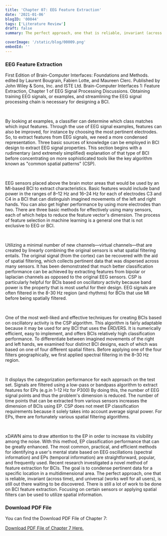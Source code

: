 ```yaml
---
title: 'Chapter 07: EEG Feature Extraction'
date: '2021-01-06'
blogID: '00044'
tags: ['Literature Review']
draft: false
summary: The perfect approach, one that is reliable, invariant (across time), and universal (works well for all users), is still out there waiting to be discovered. There is still a lot of work to be done on BCI feature extraction. Focusing on certain sensors or applying spatial filters can be used to utilize spatial information.

coverImage: '/static/blog/00009.png'
embedId: ''
---
```


<TOCInline toc={props.toc} exclude="Overview" toHeading={3} />

### EEG Feature Extraction

First Edition of Brain-Computer Interfaces: Foundations and Methods. edited by Laurent Bougrain, Fabien Lotte, and Maureen Clerc. Published by John Wiley & Sons, Inc. and ISTE Ltd. Brain-Computer Interfaces 1: Feature Extraction, Chapter 1 of EEG Signal Processing Discussions. Obtaining training EEG signals, or examples, and streamlining the EEG signal processing chain is necessary for designing a BCI.

<br />

By looking at examples, a classifier can determine which class matches which input features. Through the use of EEG signal examples, features can also be improved, for instance by choosing the most pertinent electrodes. So, to extract features from EEG signals, we need a more condensed representation. Three basic sources of knowledge can be employed in BCI design to extract EEG signal properties. This section begins with a rudimentary (and extremely simplified) explanation of that type of BCI before concentrating on more sophisticated tools like the key algorithm known as "common spatial patterns" (CSP).

<br />

EEG sensors placed above the brain motor areas that would be used by an MI-based BCI to extract characteristics. Basic features would include band power in the ranges of 8–12 Hz and 16–24 Hz for each of electrodes C3 and C4 in a BCI that can distinguish imagined movements of the left and right hands. You can also get higher performance by using more electrodes than two. There are three basic methods for effectively using many sensors, each of which helps to reduce the feature vector's dimension. The process of feature selection in machine learning is a general one that is not exclusive to EEG or BCI.

<br />

Utilizing a minimal number of new channels—virtual channels—that are created by linearly combining the original sensors is what spatial filtering entails. The original signal (from the cortex) can be recovered with the aid of spatial filtering, which collects pertinent data that was dispersed across many sensors. It has been demonstrated that much better classification performance can be achieved by extracting features from bipolar or laplacian channels as opposed to the original EEG sensors. CSP is particularly helpful for BCIs based on oscillatory activity because band power is the property that is most useful for their design. EEG signals are often filtered in the 8-30 Hz region (and rhythms) for BCIs that use MI before being spatially filtered.

<br />

One of the most well-liked and effective techniques for creating BCIs based on oscillatory activity is the CSP algorithm. This algorithm is fairly adaptable because it may be used for any BCI that uses the ERD/ERS. It is numerically efficient, easy to implement, and offers BCIs relatively high classification performance. To differentiate between imagined movements of the right and left hands, we examined four distinct BCI designs, each of which was based on one of four different spatial filters. Before applying one of the four filters geographically, we first applied spectral filtering in the 8–30 Hz region.

<br />

It displays the categorization performance for each approach on the test set. Signals are filtered using a low-pass or bandpass algorithm to extract features for EPs (e.g.in 1–12 Hz for P300) By doing this, the number of EEG signal points and thus the problem's dimension is reduced. The number of time points that can be extracted from various sensors increases the dimension of BCIs using EP. CSP does not meet EP classification requirements because it solely takes into account average signal power. For EPs, there are fortunately various spatial filtering algorithms.

<br />

xDAWN aims to draw attention to the EP in order to increase its visibility among the noise. With this method, EP classification performance that can be greatly enhanced. The most common, practical, and efficient methods for identifying a user's mental state based on EEG oscillations (spectral information) and EPs (temporal information) are straightforward, popular, and frequently used. Recent research investigated a novel method of feature extraction for BCIs. The goal is to condense pertinent data for a specific location in a multidimensional area.
The perfect approach, one that is reliable, invariant (across time), and universal (works well for all users), is still out there waiting to be discovered. There is still a lot of work to be done on BCI feature extraction. Focusing on certain sensors or applying spatial filters can be used to utilize spatial information.

### Download PDF File

You can find the Download PDF File of Chapter 7:

<a href="/static/blog/00044_1.pdf" download>
  Download PDF File of Chapter 7 Here.
</a>
